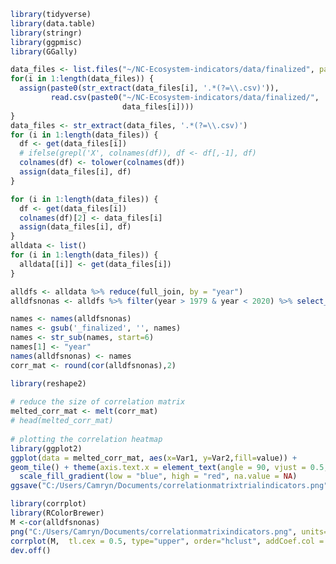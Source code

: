 ```r
library(tidyverse)
library(data.table)
library(stringr)
library(ggpmisc)
library(GGally)
```



```r
data_files <- list.files("~/NC-Ecosystem-indicators/data/finalized", pattern="*.csv")
for(i in 1:length(data_files)) { 
  assign(paste0(str_extract(data_files[i], '.*(?=\\.csv)')), 
         read.csv(paste0("~/NC-Ecosystem-indicators/data/finalized/",
                         data_files[i])))
}
data_files <- str_extract(data_files, '.*(?=\\.csv)')
for (i in 1:length(data_files)) {
  df <- get(data_files[i])
  # ifelse(grepl('X', colnames(df)), df <- df[,-1], df)
  colnames(df) <- tolower(colnames(df))
  assign(data_files[i], df)
}

for (i in 1:length(data_files)) {
  df <- get(data_files[i])
  colnames(df)[2] <- data_files[i]
  assign(data_files[i], df)
}
alldata <- list()
for (i in 1:length(data_files)) {
  alldata[[i]] <- get(data_files[i])
}

alldfs <- alldata %>% reduce(full_join, by = "year")
alldfsnonas <- alldfs %>% filter(year > 1979 & year < 2020) %>% select_if(~ !any(is.na(.)))
```


```r
names <- names(alldfsnonas)
names <- gsub('_finalized', '', names)
names <- str_sub(names, start=6)
names[1] <- "year"
names(alldfsnonas) <- names
corr_mat <- round(cor(alldfsnonas),2) 

library(reshape2)
 
# reduce the size of correlation matrix
melted_corr_mat <- melt(corr_mat)
# head(melted_corr_mat)
 
# plotting the correlation heatmap
library(ggplot2)
ggplot(data = melted_corr_mat, aes(x=Var1, y=Var2,fill=value)) +
geom_tile() + theme(axis.text.x = element_text(angle = 90, vjust = 0.5, hjust=1))+
  scale_fill_gradient(low = "blue", high = "red", na.value = NA)
ggsave("C:/Users/Camryn/Documents/correlationmatrixtrialindicators.png")
```

```r
library(corrplot)
library(RColorBrewer)
M <-cor(alldfsnonas)
png("C:/Users/Camryn/Documents/correlationmatrixindicators.png", units="in", width=5, height=5, res=300)
corrplot(M,  tl.cex = 0.5, type="upper", order="hclust", addCoef.col = 1, number.cex = 0.25, col=brewer.pal(n=8, name="RdYlBu"), title= "Indicators Pairwise Correlations", mar=c(0,0,1,0))
dev.off()
```